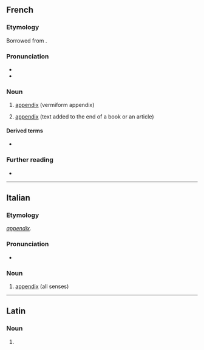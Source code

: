 ==French==
{{wikipedia|lang=fr}}

===Etymology===
Borrowed from {{bor|fr|la|appendix}}.

===Pronunciation===
* {{fr-IPA}}
* {{audio|fr|Fr-appendice.ogg|Audio}}

===Noun===
{{fr-noun|m}}

# {{lb|fr|anatomy}} [[appendix]] (vermiform appendix)
# [[appendix]] (text added to the end of a book or an article)

====Derived terms====
* {{l|fr|appendicite}}

===Further reading===
* {{R:TLFi}}

----

==Italian==

===Etymology===
{{etyl|la|it}} ''[[appendix]]''.

===Pronunciation===
* {{hyphenation|it|ap|pen|dì|ce}}

===Noun===
{{it-noun|f}}

# [[appendix]] (all senses)

----

==Latin==

===Noun===
{{la-noun-form|appendice}}

# {{inflection of|la|appendix||abl|s}}